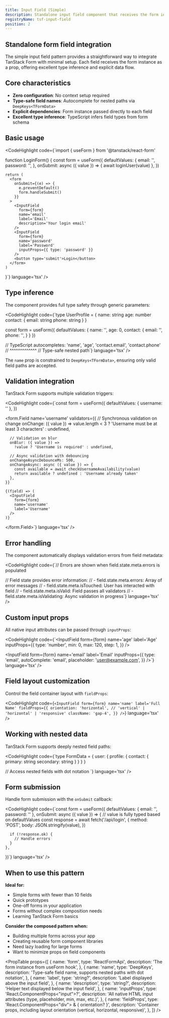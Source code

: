 ```yaml
---
title: Input Field (Simple)
description: Standalone input field component that receives the form instance directly. Ideal for simple forms and quick prototypes.
registryName: tsf-input-field
position: 2
---
```


## Standalone form field integration

The simple input field pattern provides a straightforward way to integrate TanStack Form with minimal setup. Each field receives the form instance as a prop, offering excellent type inference and explicit data flow.

## Core characteristics

- **Zero configuration**: No context setup required
- **Type-safe field names**: Autocomplete for nested paths via `DeepKeys<TFormData>`
- **Explicit dependencies**: Form instance passed directly to each field
- **Excellent type inference**: TypeScript infers field types from form schema

## Basic usage

<CodeHighlight code={`import { useForm } from '@tanstack/react-form'

function LoginForm() {
    const form = useForm({
      defaultValues: {
        email: '',
        password: '',
      },
      onSubmit: async ({ value }) => {
        await loginUser(value)
      },
    })

    return (
      <form
        onSubmit={(e) => {
          e.preventDefault()
          form.handleSubmit()
        }}
      >
        <InputField
          form={form}
          name='email'
          label='Email'
          description='Your login email'
        />
        <InputField
          form={form}
          name='password'
          label='Password'
          inputProps={{ type: 'password' }}
        />
        <button type='submit'>Login</button>
      </form>
    )
}`} language='tsx' />

## Type inference

The component provides full type safety through generic parameters:

<CodeHighlight code={`type UserProfile = {
    name: string
    age: number
    contact: {
      email: string
      phone: string
    }
}

const form = useForm<UserProfile>({
    defaultValues: {
      name: '',
      age: 0,
      contact: {
        email: '',
        phone: '',
      }
    }
})

// TypeScript autocompletes: 'name', 'age', 'contact.email', 'contact.phone'
<InputField form={form} name='contact.email' label='Email' />
//                              ^^^^^^^^^^^^^
//                              Type-safe nested path`} language='tsx' />

The `name` prop is constrained to `DeepKeys<TFormData>`, ensuring only valid field paths are accepted.

## Validation integration

TanStack Form supports multiple validation triggers:

<CodeHighlight code={`const form = useForm({
    defaultValues: { username: '' },
})

<form.Field
    name='username'
    validators={{
      // Synchronous validation on change
      onChange: ({ value }) =>
        value.length < 3 ? 'Username must be at least 3 characters' : undefined,
  
      // Validation on blur
      onBlur: ({ value }) =>
        !value ? 'Username is required' : undefined,
  
      // Async validation with debouncing
      onChangeAsyncDebounceMs: 500,
      onChangeAsync: async ({ value }) => {
        const available = await checkUsernameAvailability(value)
        return available ? undefined : 'Username already taken'
      },
    }}
>
    {(field) => (
      <InputField
        form={form}
        name='username'
        label='Username'
      />
    )}
</form.Field>`} language='tsx' />

## Error handling

The component automatically displays validation errors from field metadata:

<CodeHighlight code={`// Errors are shown when field.state.meta.errors is populated
<InputField form={form} name='email' label='Email' />

// Field state provides error information:
// - field.state.meta.errors: Array of error messages
// - field.state.meta.isTouched: User has interacted with field
// - field.state.meta.isValid: Field passes all validators
// - field.state.meta.isValidating: Async validation in progress`} language='tsx' />

## Custom input props

All native input attributes can be passed through `inputProps`:

<CodeHighlight code={`<InputField
    form={form}
    name='age'
    label='Age'
    inputProps={{
      type: 'number',
      min: 0,
      max: 120,
      step: 1,
    }}
/>

<InputField
    form={form}
    name='email'
    label='Email'
    inputProps={{
      type: 'email',
      autoComplete: 'email',
      placeholder: 'user@example.com',
    }}
/>`} language='tsx' />

## Field layout customization

Control the field container layout with `fieldProps`:

<CodeHighlight code={`<InputField
    form={form}
    name='name'
    label='Full Name'
    fieldProps={{
      orientation: 'horizontal', // 'vertical' | 'horizontal' | 'responsive'
      className: 'gap-4',
    }}
/>`} language='tsx' />

## Working with nested data

TanStack Form supports deeply nested field paths:

<CodeHighlight code={`type FormData = {
    user: {
      profile: {
        contact: {
          primary: string
          secondary: string
        }
      }
    }
}

// Access nested fields with dot notation
<InputField
    form={form}
    name='user.profile.contact.primary'
    label='Primary Contact'
/>`} language='tsx' />

## Form submission

Handle form submission with the `onSubmit` callback:

<CodeHighlight code={`const form = useForm({
    defaultValues: { email: '', password: '' },
    onSubmit: async ({ value }) => {
      // value is fully typed based on defaultValues
      const response = await fetch('/api/login', {
        method: 'POST',
        body: JSON.stringify(value),
      })
  
      if (!response.ok) {
        // Handle errors
      }
    },
})`} language='tsx' />

## When to use this pattern

**Ideal for:**
- Simple forms with fewer than 10 fields
- Quick prototypes
- One-off forms in your application
- Forms without complex composition needs
- Learning TanStack Form basics

**Consider the composed pattern when:**
- Building multiple forms across your app
- Creating reusable form component libraries
- Need lazy loading for large forms
- Want to minimize props on field components

<ItemExamples registryName='tsf-input-field' />

<PropTable props={[
  {
    name: 'form',
    type: 'ReactFormApi<TFormData>',
    description: 'The form instance from useForm hook',
  },
  {
    name: 'name',
    type: 'DeepKeys<TFormData>',
    description: 'Type-safe field name, supports nested paths with dot notation',
  },
  {
    name: 'label',
    type: 'string?',
    description: 'Label displayed above the input field',
  },
  {
    name: 'description',
    type: 'string?',
    description: 'Helper text displayed below the input field',
  },
  {
    name: 'inputProps',
    type: 'React.ComponentProps<"input">?',
    description: 'All native HTML input attributes (type, placeholder, min, max, etc.)',
  },
  {
    name: 'fieldProps',
    type: 'React.ComponentProps<"div"> & { orientation? }',
    description: 'Container props, including layout orientation (vertical, horizontal, responsive)',
  },
]} />

